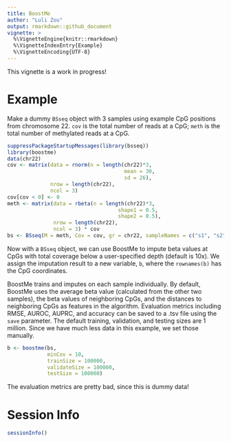 ```yaml
---
title: BoostMe
author: "Luli Zou"
output: rmarkdown::github_document
vignette: >
  %\VignetteEngine{knitr::rmarkdown}
  %\VignetteIndexEntry{Example}
  %\VignetteEncoding{UTF-8}
---
```


This vignette is a work in progress!

# Example

Make a dummy `BSseq` object with 3 samples using example CpG positions from 
chromosome 22. `cov` is the total number of reads at a CpG; `meth` is the
total number of methylated reads at a CpG.

```r
suppressPackageStartupMessages(library(bsseq))
library(boostme)
data(chr22)
cov <- matrix(data = rnorm(n = length(chr22)*3,
                                      mean = 30,
                                      sd = 26),
              nrow = length(chr22),
              ncol = 3)
cov[cov < 0] <- 0
meth <- matrix(data = rbeta(n = length(chr22)*3,
                                    shape1 = 0.5,
                                    shape2 = 0.5),
               nrow = length(chr22),
               ncol = 3) * cov
bs <- BSseq(M = meth, Cov = cov, gr = chr22, sampleNames = c("s1", "s2", "s3"))
```

Now with a `BSseq` object, we can use BoostMe to impute beta values at CpGs with
total coverage below a user-specified depth (default is 10x). We assign the
imputation result to a new variable, `b`, where the `rownames(b)` has the
CpG coordinates. 

BoostMe trains and imputes on each sample individually. By default, BoostMe
uses the average beta value (calculated from the other two samples), the beta
values of neighboring CpGs, and the distances to neighboring CpGs as features
in the algorithm. Evaluation metrics  including RMSE, AUROC, AUPRC, and accuracy 
can be saved to a .tsv file using the `save` parameter. The default training, 
validation, and testing sizes are 1 million. Since we have much less data in 
this example, we set those manually.

```r
b <- boostme(bs,
             minCov = 10,
             trainSize = 100000,
             validateSize = 100000,
             testSize = 100000)
```

The evaluation metrics are pretty bad, since this is dummy data!

# Session Info

```r
sessionInfo()
```
